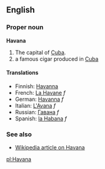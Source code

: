 ==English==
===Proper noun===
'''Havana'''

#The capital of [[Cuba]].
#a famous cigar produced in [[Cuba]]

====Translations====
*Finnish: [[Havanna]]
*French: [[La Havane]] ''f''
*German: [[Havanna]] ''f''
*Italian: [[L'Avana]] ''f''
*Russian: [[Гавана]] ''f''
*Spanish: [[la Habana]] ''f''

===See also===
*[[w:Havana|Wikipedia article on Havana]]

[[pl:Havana]]